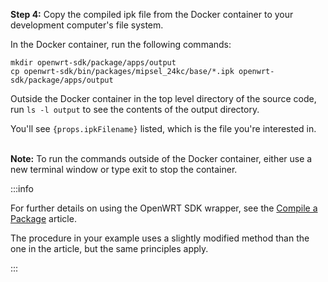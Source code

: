 **Step 4:** Copy the compiled ipk file from the Docker container to your development computer's file system.

In the Docker container, run the following commands:

```shell
mkdir openwrt-sdk/package/apps/output
cp openwrt-sdk/bin/packages/mipsel_24kc/base/*.ipk openwrt-sdk/package/apps/output
 ```

Outside the Docker container in the top level directory of the source code, run `ls -l output` to see the contents of the output directory.

<span>You'll see <code>{props.ipkFilename}</code> listed, which is the file you're interested in.</span><br/><br/>

**Note:** To run the commands outside of the Docker container, either use a new terminal window or type exit to stop the container.

:::info

For further details on using the OpenWRT SDK wrapper, see the [Compile a Package](../../packages/compile-package) article.

The procedure in your example uses a slightly modified method than the one in the article, but the same principles apply.

:::